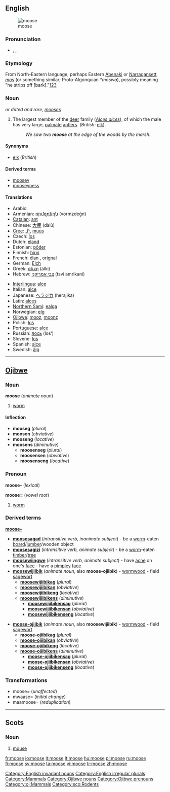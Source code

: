 {{wikipedia}}
==English==
[[Image:Moose-Gustav.jpg|thumbnail|moose]]

===Pronunciation===
* {{enPR|moo͞s}}, {{IPA|/muːs/}}, {{SAMPA|/mu:s/}}
*: {{rhymes|uːs}}

===Etymology===
From North-Eastern {{Algon.}} language, perhaps Eastern [[Abenaki]] or [[Narragansett]], ''[[mos]]'' (or something similar; Proto-Algonquian ''*mōswa''), possibly meaning "he strips off [bark]."[http://www.etymonline.com/index.php?term=moose][http://dictionary.reference.com/search?q=moose][http://www.bartleby.com/61/53/M0415300.html]

===Noun===
{{en-noun|moose}} ''or dated and rare, [[mooses]]''

# {{US}} The largest member of the [[deer]] family (''[[Alces alces]]''), of which the male has very large, [[palmate]] [[antler]]s. ''(British:'' [[elk]]).
#: ''We saw two '''moose''' at the edge of the woods by the marsh''.

====Synonyms====
* [[elk]] (''British'')

====Derived terms====
* [[moosey]]
* [[mooseyness]]

====Translations====
{{trans-top|largest member of the deer family (''Alces alces'')}}
* Arabic: {{Arab|[[موظ]]}} {{unicode|(al-mu: ʐ)}} {{m}}
* Armenian: [[որմզդեղն]] (vormzdeġn)
* [[Catalan]]: [[ant#Catalan|ant]] {{m}}
* Chinese: [[大鹿]] (dàlù)
* [[Cree]]: [[ᒨᔅ]], [[muus]]
* Czech: [[los]] {{m}}
* Dutch: [[eland#Dutch|eland]] {{m}}
* Estonian: [[põder]]
* Finnish: [[hirvi]]
* French: [[élan]] {{m}}, [[orignal]] {{m}} {{italbrac|Canadian French}}
* German: [[Elch]] {{m}}
* Greek: [[άλκη]] (álki) {{f}}
* Hebrew: [[צבי אמריקני]] (tsvi amrikani) {{m}}
{{trans-mid}}
* [[Interlingua]]: [[alce]]
* Italian: [[alce]]
* Japanese: [[ヘラジカ]] (herajika)
* Latin: [[alces]] {{f}}
* [[Northern Sami]]: [[ealga]]
* Norwegian: [[elg]] {{m}}
* [[Ojibwe]]: [[mooz]], [[moonz]]
* Polish: [[łoś]] {{m}}
* Portuguese: [[alce]] {{m}}
* Russian: [[лось]] (los’) {{m}}
* Slovene: [[los#Slovenian|los]] {{m}}
* Spanish: [[alce#Spanish|alce]] {{m}}
* Swedish: [[älg]] {{c}}
{{trans-bottom}}

[[Category:English invariant nouns]]
[[Category:English irregular plurals]]
[[Category:Mammals]]

----

==[[Ojibwe]]==

===Noun===
'''moose''' (''animate noun'')

# [[worm]]

====Inflection====
* '''mooseg''' (''plural'')
* '''moosen''' (''obviative'')
* '''mooseng''' (''locative'')
* '''moosens''' (''diminutive'')
** '''moosenseg''' (''plural'')
** '''moosensen''' (''obviative'')
** '''moosenseng''' (''locative'')

{{rfc-split}}

===Prenoun===
'''moose-''' (''lexical'')

'''moose=''' (''vowel root'')

# [[worm]]

===Derived terms===
'''[[moose-]]'''
* '''[[moosesagad]]''' (''intransitive verb, inanimate subject'') - be a [[worm]]-eaten [[board]]/[[lumber]]/wooden object
* '''[[moosesagizi]]''' (''intransitive verb, animate subject'') - be a [[worm]]-eaten [[timber]]/[[tree]]
* '''[[moosewiingwe]]''' (''intransitive verb, animate subject'') - have [[acne]] on one's [[face]] - have a [[pimple]]y [[face]]
* '''[[moosewijiibik]]''' (''animate noun'', also '''moose-ojiibik''') - [[wormwood]] - field [[sagewort]]
** '''[[moosewijiibikag]]''' (''plural'')
** '''[[moosewijiibikan]]''' (''obviative'')
** '''[[moosewijiibikeng]]''' (''locative'')
** '''[[moosewijiibikens]]''' (''diminutive'')
*** '''[[moosewijiibikensag]]''' (''plural'')
*** '''[[moosewijiibikensan]]''' (''obviative'')
*** '''[[moosewijiibikenseng]]''' (''locative'')

* '''[[moose-ojiibik]]''' (''animate noun'', also '''moosewijiibik''') - [[wormwood]] - field [[sagewort]]
** '''[[moose-ojiibikag]]''' (''plural'')
** '''[[moose-ojiibikan]]''' (''obviative'')
** '''[[moose-ojiibikeng]]''' (''locative'')
** '''[[moose-ojiibikens]]''' (''diminutive'')
*** '''[[moose-ojiibikensag]]''' (''plural'')
*** '''[[moose-ojiibikensan]]''' (''obviative'')
*** '''[[moose-ojiibikenseng]]''' (''locative'')

===Transformations===
* moose= (''unaffected'')
* mwaase= (''initial change'')
* maamoose= (''reduplication'')

[[Category:Ojibwe nouns]]
[[Category:Ojibwe prenouns]]
[[Category:oj:Mammals]]

----

==Scots==

===Noun===
{{sco-noun}}

# [[mouse]]

[[Category:sco:Rodents]]

[[fr:moose]]
[[io:moose]]
[[it:moose]]
[[lt:moose]]
[[hu:moose]]
[[pl:moose]]
[[ru:moose]]
[[fi:moose]]
[[sv:moose]]
[[ta:moose]]
[[vi:moose]]
[[tr:moose]]
[[zh:moose]]